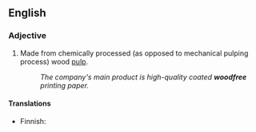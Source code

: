 ==English==

===Adjective===
{{en-adj|-}}

# {{label|en|of paper}} Made from chemically processed (as opposed to mechanical pulping process) wood [[pulp]].
#: ''The company's main product is high-quality coated '''woodfree''' printing paper.''

====Translations====
{{trans-top|Made from chemically processed (as opposed to mechanical pulping process) wood pulp.}}
* Finnish: {{t|fi|puuvapaa}}
{{trans-mid}}
{{trans-bottom}}